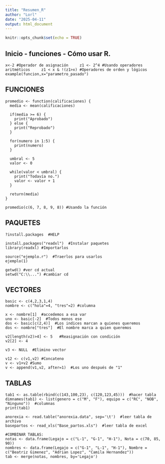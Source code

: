 ```yaml
---
title: "Resumen_R"
author: "Lorl"
date: "2025-04-11"
output: html_document
---
```


```r
knitr::opts_chunk$set(echo = TRUE)
```

## Inicio - funciones - Cómo usar R.

``` x<-2 #Operador de asignación
    z1 <- 2^4 #Usando operadores aritméticos
    z1 < x & !(z1>x) #Operadores de orden y lógicos
    example(funcion,x="parametro_pasado")
```

## FUNCIONES

``` 
promedio <- function(calificaciones) {
  media <- mean(calificaciones)
  
  if(media >= 6) {
    print("Aprobado")
  } else {
    print("Reprobado")
  }
  
  for(numero in 1:5) {
    print(numero)
  }
  
  umbral <- 5
  valor <- 0
  
  while(valor < umbral) {
    print("Todavía no.")
    valor <- valor + 1
  }
  
  return(media)
}

promedio(c(6, 7, 8, 9, 8)) #Usando la función
```

## PAQUETES

```
?install.packages  #HELP

install.packages("readxl")  #Instalar paquetes
library(readxl) #Importarlos

source("ejemplo.r")  #Traerlos para usarlos
ejemplo(1)
```

```
getwd() #ver cd actual
setwd("C:\\...") #cambiar cd
```

## VECTORES
```
basic <- c(4,2,3,1,4) 
nombre <- c("hola"=4, "tres"=2) #columna 

x <- nombre[1]  #accedemos a esa var
uno <- basic[-2]  #Todos menos ese
dos <- basic[c(2,4)]  #Los indices marcan a quienes queremos
dos <- nombre["tres"]  #El nombre marca a quien queremos

v2[length(v2)>4] <- 5   #Reasignación con condición
v2[2] <- 4

v3 <- NULL  #Elimino vector

v12 <- c(v1,v2) #Concateno
v <- v1+v2 #Sumo
v <- append(v1,v2, after=1)  #Los uno después de "1"
```

## TABLAS
```
tab1 <- as.table(rbind(c(143,100,23), c(120,123,45)))  #hacer tabla
dimnames(tab1) <- list(genero = c("M", "F"), equipo = c("RC", "NOB", "Ninguno"))  #columnas
print(tab1)

anorexia <- read.table("anorexia.data", sep='\t')  #leer tabla de archivo
basepartos <- read_xls("Base_partos.xls")  #leer tabla de excel

#COMBINAR TABLAS:
notas <- data.frame(Legajo = c("L-1", "G-1", "H-1"), Nota = c(70, 85, 90))
nombres <- data.frame(Legajo = c("G-1", "L-1", "H-1"), Nombre = c("Beatriz Gimenez", "Adrian Lopez", "Camila Hernandez"))
tab <- merge(notas, nombres, by='Legajo')
```
